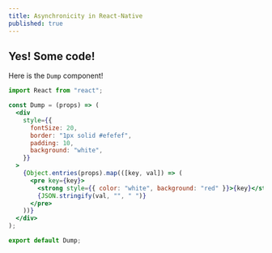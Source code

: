 ```yaml
---
title: Asynchronicity in React-Native
published: true
---
```


## Yes! Some code!

Here is the `Dump` component!

```jsx
import React from "react";

const Dump = (props) => (
  <div
    style={{
      fontSize: 20,
      border: "1px solid #efefef",
      padding: 10,
      background: "white",
    }}
  >
    {Object.entries(props).map(([key, val]) => (
      <pre key={key}>
        <strong style={{ color: "white", background: "red" }}>{key}</strong>
        {JSON.stringify(val, "", " ")}
      </pre>
    ))}
  </div>
);

export default Dump;
```
